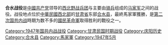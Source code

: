 {{Expand language|1=en|time=2021-01-18T12:10:53+00:00}}
{{Infobox military conflict
| conflict    = 合水戰役
| partof      = [[第二次国共内战|第二次国共内战]]
| place       = [[中華民國|中華民國]][[甘肅省_(中華民國)|甘肃省]][[合水县|合水县]]
| date        = 1947年5月28日 – 1947年5月31日
| result      = [[國民革命軍|國民革命軍]]獲勝
| combatant1  = <center>[[File:Flag_of_the_Republic_of_China_Army.svg|60px]]<br>[[國民革命軍|國民革命軍]]</center>
| combatant2  = <center>[[File:People's_Liberation_Army_Flag_of_the_People's_Republic_of_China.svg|60px]]<br>[[西北野战兵团|西北野战兵团]]（当时[[中国人民解放军|中国人民解放军]]主力部队之一，同年7月定名西北人民解放军野战军）</center>
| commander1  = [[File:Flag_of_the_Republic_of_China_Army.svg|22px]] [[馬繼援|馬繼援]]<br>[[File:Flag_of_the_Republic_of_China_Army.svg|22px]] [[马步芳|马步芳]]
| commander2  = [[File:People's_Liberation_Army_Flag_of_the_People's_Republic_of_China.svg|22px]] [[王震|王震]]
| strength1   = 3,500
| strength2   = 6,500
| casualties1 = 800 陣亡<br>720 受傷
| casualties2 = 2,500
}}

'''合水战役'''是[[中國共产党|中國共产党]]领导的[[西北野战兵团|西北野战兵团]]与主要由[[骑兵|骑兵]]组成的[[马家军|马家军]]之间的战役。战役地点位於[[中華民國|中華民國]][[中国西北地区|西北部]]的[[甘肅省_(中華民國)|甘肃省]]东部[[合水县|合水县]]，最終馬家軍獲勝，是[[第二次国共内战|第二次国共内战]]時期为数不多的[[國民革命軍|國民革命軍]]取得胜利的戰役之一。

{{第二次國共內戰}}
[[Category:1947年国共内战战役|Category:1947年国共内战战役]]
[[Category:甘肃民国时期战役|Category:甘肃民国时期战役]]
[[Category:庆阳历史|Category:庆阳历史]]
[[Category:合水县|Category:合水县]]
[[Category:馬家軍|Category:馬家軍]]
[[Category:1947年5月|Category:1947年5月]]